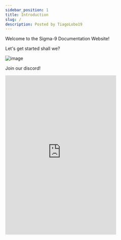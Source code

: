 ```yaml
---
sidebar_position: 1
title: Introduction
slug: /
description: Posted by TiagoLobo19
---
```

Welcome to the Sigma-9 Documentation Website!

Let's get started shall we?

![image](https://cdn.discordapp.com/attachments/1074021818656112721/1076586439216726066/Captura_de_Ecra_8.png)

Join our discord!
<iframe src="https://discord.com/widget?id=1072090772222005328&theme=dark" width="350" height="500" allowtransparency="true" frameborder="0" sandbox="allow-popups allow-popups-to-escape-sandbox allow-same-origin allow-scripts"></iframe>
